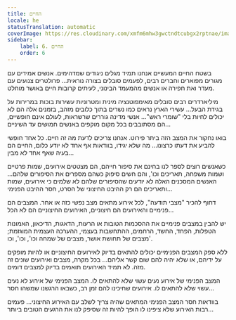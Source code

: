 ```yaml
---
title: החיים
locale: he
statusTranslation: automatic
coverImage: https://res.cloudinary.com/xmfm6mhw3gwctndtcubgx2rptnae/image/upload/v1740468922/small_cover_tratado_de_psicologia_revolucionaria_a4c0dca4e0.webp
sidebar:
    label: 6. החיים
    order: 6
---
```

בשטח החיים המעשיים אנחנו תמיד מגלים ניגודים שמדהימים. אנשים אמידים עם מגורים מפוארים וחברים רבים, לפעמים סובלים בצורה נוראית... פרולטרים צנועים עם מעדר ואת חפירה או אנשים מהמעמד הבינוני, לעיתים קרובות חיים באושר מוחלט.

מיליארדרים רבים סובלים מאימפוטנציה מינית ומטרוניות עשירות בוכות במרירות על בגידת הבעל... עשירי הארץ נראים כמו נשרים בתוך כלובים מזהב, בזמנים אלה הם לא יכולים לחיות בלי "שומרי ראש"... אנשי מדינה גוררים שרשראות, לעולם אינם חופשיים, הם מסתובבים בכל מקום מוקפים באנשים חמושים עד השיניים...

בואו נחקור את המצב הזה ביתר פירוט. אנחנו צריכים לדעת מה זה חיים. כל אחד חופשי להביע את דעתו כרצונו... מה שלא יגידו, בוודאות אף אחד לא יודע כלום, החיים הם בעיה שאף אחד לא מבין...

כשאנשים רוצים לספר לנו בחינם את סיפור חייהם, הם מצטטים אירועים, שמות פרטיים ושמות משפחה, תאריכים וכו', והם חשים סיפוק כשהם מספרים את הסיפורים שלהם... האנשים המסכנים האלה לא יודעים שהסיפורים שלהם לא שלמים כי אירועים, שמות ותאריכים הם רק ההיבט החיצוני של הסרט, חסר ההיבט הפנימי...

דחוף להכיר "מצבי תודעה", לכל אירוע מתאים מצב נפשי כזה או אחר. המצבים הם פנימיים והאירועים הם חיצוניים, האירועים החיצוניים הם לא הכל...

יש להבין במצבים פנימיים את ההסכמות הטובות או הרעות, הדאגות, הדיכאון, האמונות הטפלות, הפחד, החשד, הרחמים, ההתחשבות בעצמי, ההערכה העצמית המוגזמת; מצבים של תחושת אושר, מצבים של שמחה וכו', וכו', וכו'.

ללא ספק המצבים הפנימיים יכולים להתאים בדיוק לאירועים החיצוניים או להיות מופקים על ידיהם, או שלא יהיה להם שום קשר אליהם... בכל מקרה, מצבים ואירועים שונים זה מזה. לא תמיד האירועים תואמים בדיוק למצבים דומים.

המצב הפנימי של אירוע נעים עשוי שלא להתאים לו. המצב הפנימי של אירוע לא נעים עשוי שלא להתאים לו. אירועים שחיכינו להם זמן רב, כשבאו הרגשנו שמשהו חסר...

בוודאות חסר המצב הפנימי המתאים שהיה צריך לשלב עם האירוע החיצוני... פעמים רבות האירוע שלא ציפינו לו הופך להיות זה שסיפק לנו את הרגעים הטובים ביותר...

